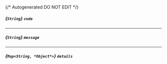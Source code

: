 {/* Autogenerated DO NOT EDIT  */}
##### *{`String`}* `code`

---
##### *{`String`}* `message`

---
##### *{`Map<String, *Object*>`}* `details`


